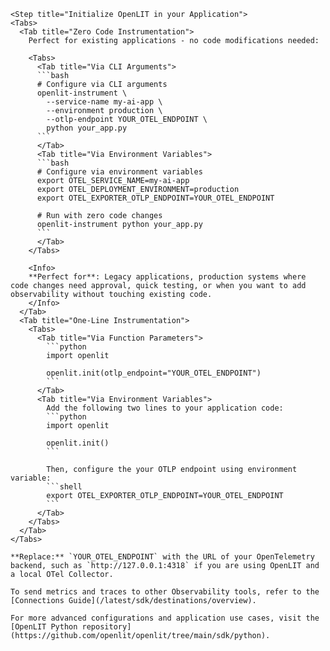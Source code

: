     <Step title="Initialize OpenLIT in your Application">
    <Tabs>
      <Tab title="Zero Code Instrumentation">
        Perfect for existing applications - no code modifications needed:
        
        <Tabs>
          <Tab title="Via CLI Arguments">
          ```bash
          # Configure via CLI arguments
          openlit-instrument \
            --service-name my-ai-app \
            --environment production \
            --otlp-endpoint YOUR_OTEL_ENDPOINT \
            python your_app.py
          ```
          </Tab>
          <Tab title="Via Environment Variables">
          ```bash
          # Configure via environment variables
          export OTEL_SERVICE_NAME=my-ai-app
          export OTEL_DEPLOYMENT_ENVIRONMENT=production
          export OTEL_EXPORTER_OTLP_ENDPOINT=YOUR_OTEL_ENDPOINT
          
          # Run with zero code changes
          openlit-instrument python your_app.py
          ```
          </Tab>
        </Tabs>
        
        <Info>
        **Perfect for**: Legacy applications, production systems where code changes need approval, quick testing, or when you want to add observability without touching existing code.
        </Info>
      </Tab>
      <Tab title="One-Line Instrumentation">
        <Tabs>
          <Tab title="Via Function Parameters">
            ```python
            import openlit

            openlit.init(otlp_endpoint="YOUR_OTEL_ENDPOINT")
            ```
          </Tab>
          <Tab title="Via Environment Variables">
            Add the following two lines to your application code:
            ```python
            import openlit

            openlit.init()
            ```

            Then, configure the your OTLP endpoint using environment variable:
            ```shell
            export OTEL_EXPORTER_OTLP_ENDPOINT=YOUR_OTEL_ENDPOINT
            ```
          </Tab>
        </Tabs>
      </Tab>
    </Tabs>
    
    **Replace:** `YOUR_OTEL_ENDPOINT` with the URL of your OpenTelemetry backend, such as `http://127.0.0.1:4318` if you are using OpenLIT and a local OTel Collector.

    To send metrics and traces to other Observability tools, refer to the [Connections Guide](/latest/sdk/destinations/overview).

    For more advanced configurations and application use cases, visit the [OpenLIT Python repository](https://github.com/openlit/openlit/tree/main/sdk/python).
  </Step>